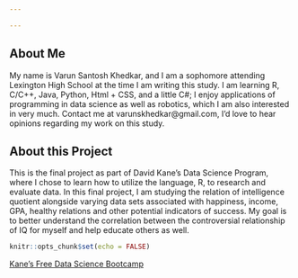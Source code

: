 ```yaml
---

---
```


## About Me
My name is Varun Santosh Khedkar, and I am a sophomore attending Lexington High School at the time I am writing this study. I am learning R, C/C++, Java, Python, Html + CSS, and a little C#; I enjoy applications of programming in data science as well as robotics, which I am also interested in very much. Contact me at varunskhedkar@gmail.com, I'd love to hear opinions regarding my work on this study.

## About this Project
This is the final project as part of David Kane's Data Science Program, where I chose to learn how to utilize the language, R, to  research and evaluate data. In this final project, I am studying the relation of intelligence quotient alongside varying data sets associated with happiness, income, GPA, healthy relations and other potential indicators of success. My goal is to better understand the correlation between the controversial relationship of IQ for myself and help educate others as well.

```r
knitr::opts_chunk$set(echo = FALSE)
```

[Kane's Free Data Science Bootcamp](https://bootcamp.davidkane.info/)

